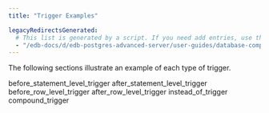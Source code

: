 ```yaml
---
title: "Trigger Examples"

legacyRedirectsGenerated:
  # This list is generated by a script. If you need add entries, use the `legacyRedirects` key.
  - "/edb-docs/d/edb-postgres-advanced-server/user-guides/database-compatibility-for-oracle-developers-guide/12/Database_Compatibility_for_Oracle_Developers_Guide.1.090.html"
---
```


<div id="trigger_examples" class="registered_link"></div>

The following sections illustrate an example of each type of trigger.

<div class="toctree" maxdepth="3">

before_statement_level_trigger after_statement_level_trigger before_row_level_trigger after_row_level_trigger instead_of_trigger compound_trigger

</div>
